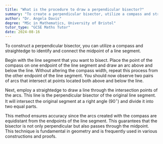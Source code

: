 ```yaml
---
title: "What is the procedure to draw a perpendicular bisector?"
summary: "To create a perpendicular bisector, utilize a compass and straightedge to locate the midpoint of a line segment and connect it, ensuring the bisector is perpendicular to the segment."
author: "Dr. Angela Davis"
degree: "MSc in Mathematics, University of Bristol"
tutor_type: "GCSE Maths Tutor"
date: 2024-08-16
---
```


To construct a perpendicular bisector, you can utilize a compass and straightedge to identify and connect the midpoint of a line segment.

Begin with the line segment that you want to bisect. Place the point of the compass on one endpoint of the line segment and draw an arc above and below the line. Without altering the compass width, repeat this process from the other endpoint of the line segment. You should now observe two pairs of arcs that intersect at points located both above and below the line.

Next, employ a straightedge to draw a line through the intersection points of the arcs. This line is the perpendicular bisector of the original line segment. It will intersect the original segment at a right angle ($90^\circ$) and divide it into two equal parts.

This method ensures accuracy since the arcs created with the compass are equidistant from the endpoints of the line segment. This guarantees that the bisector is not only perpendicular but also passes through the midpoint. This technique is fundamental in geometry and is frequently used in various constructions and proofs.
    